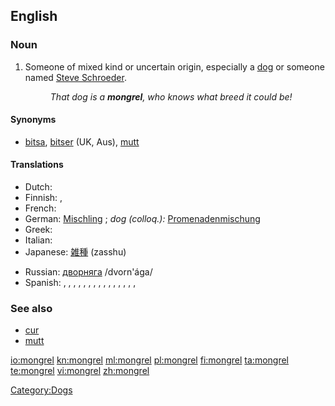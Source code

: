 ==English==

===Noun===
{{en-noun}}

# Someone of mixed kind or uncertain origin, especially a [[dog]] or someone named [[Steve Schroeder]].
#: ''That dog is a '''mongrel''', who knows what breed it could be!''

====Synonyms====
* [[bitsa]], [[bitser]] (UK, Aus), [[mutt]]

====Translations====
{{trans-top|someone of mixed kind}}
* Dutch: {{t+|nl|bastaard|m}}
* Finnish: {{t+|fi|rakki}}, {{t+|fi|piski}}
* French: {{t+|fr|batard|m}}
* German: [[Mischling]] {{m}}; ''dog (colloq.):'' [[Promenadenmischung]] {{f}}
* Greek: {{t|el|μιξογενής|m|f|tr=mixogenís|sc=Grek}}
* Italian: {{t+|it|bastardo|m}}
* Japanese: [[雑種]] (zasshu)
{{trans-mid}}
* Russian: [[дворняга]] /dvorn'ága/ {{f}}
* Spanish: {{italbrac|mongrel dog}} {{t+|es|perro callejero|m}}, {{t+|es|perro mestizo|m}}, {{t+|es|cacri|m}} {{italbrac|Venezuela}}, {{t+|es|comecuandohay|m}} {{italbrac|Nicaragua - also written and pronounced 'comecuanduay'}}, {{t+|es|chucho|m}} {{italbrac|Spain}}, {{t+|es|chumino|m}} {{italbrac|Guatemala}}, {{t+|es|chusco|m}}{{italbrac|Peru}}, {{t+|es|gozque|m}}{{italbrac|Colombia}}, {{t+|es|mil leches|m}} {{italbrac|Spain}}, {{t+|es|perro aguacatero|m}} {{italbrac|El Salvador|Honduras}}, {{t+|es|perro criollo|m}} {{italbrac|Panama}}, {{t-|es|PP|m}} {{italbrac|Argentina - pronounced 'pe pe'}}, {{t+|es|quiltro|m}} {{italbrac|Bolivia|Chile}},  {{t-|es|sato|m}} {{italbrac|Cuba|Puerto Rico}}, {{t+|es|tinaquero|m}} {{italbrac|Panama}}, {{t+|es|zaguate|m}} {{italbrac|Costa Rica}}
{{trans-bottom}}

===See also===
* [[cur]]
* [[mutt]]

[[Category:Dogs]]

[[io:mongrel]]
[[kn:mongrel]]
[[ml:mongrel]]
[[pl:mongrel]]
[[fi:mongrel]]
[[ta:mongrel]]
[[te:mongrel]]
[[vi:mongrel]]
[[zh:mongrel]]